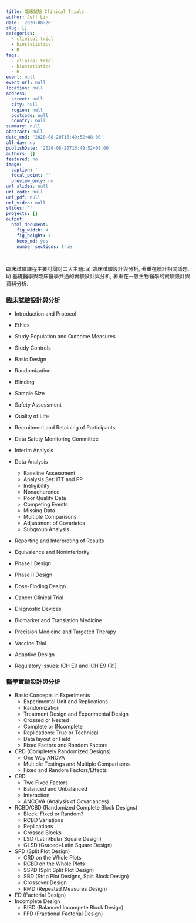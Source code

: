 ```yaml
---
title: 臨床試驗 Clinical Trials
author: Jeff Lin
date: '2020-08-20'
slug: []
categories:
  - clinical trial
  - biostatistics
  - R 
tags:
  - clinical trial
  - biostatistics
  - R 
event: null
event_url: null
location: null
address:
  street: null
  city: null
  region: null
  postcode: null
  country: null
summary: null
abstract: null
date_end: '2020-08-20T15:49:52+08:00'
all_day: no
publishDate: '2020-08-20T15:49:52+08:00'
authors: []
featured: no
image:
  caption: ''
  focal_point: ''
  preview_only: no
url_slides: null
url_code: null
url_pdf: null
url_video: null
slides: ''
projects: []
output: 
  html_document: 
    fig_width: 4
    fig_height: 3
    keep_md: yes
    number_sections: true

---
```


臨床試驗課程主要討論討二大主題:
a) 臨床試驗設計與分析, 著重在統計相關議題.
b) 基礎醫學與臨床醫學共通的實驗設計與分析, 
著重在一般生物醫學的實驗設計與資料分析.

### 臨床試驗設計與分析
* Introduction and Protocol
* Ethics
* Study Population and Outcome Measures
* Study Controls
* Basic Design
* Randomization
* Blinding
* Sample Size
* Safety Assessment
* Quality of Life
* Recruitment and Retaining of Participants
* Data Safety Monitoring Committee
* Interim Analysis
* Data Analysis
  + Baseline Assessment  
  + Analysis Set: ITT and PP
  + Ineligibility
  + Nonadherence
  + Poor Quality Data
  + Competing Events
  + Missing Data
  - Multiple Comparisons
  + Adjustment of Covariates
  + Subgroup Analysis
* Reporting and Interpreting of Results
* Equivalence and Noninferiority
* Phase I Design
* Phase II Design
* Dose-Finding Design

* Cancer Clinical Trial
* Diagnostic Devices
* Biomarker and Translation Medicine
* Precision Medicine and Targeted Therapy
* Vaccine Trial
* Adaptive Design

* Regulatory issues: ICH E9 and ICH E9 (R1)




### 醫學實驗設計與分析 
* Basic Concepts in Experiments
  + Experimental Unit and Replications
  + Randomization
  + Treatment Design and Experimental Design
  + Crossed or Nested
  + Complete or INcomplete
  + Replications: True or Technical
  + Data layout or Field 
  + Fixed Factors and Random Factors
* CRD (Completely Randomized Designs)
  + One Way ANOVA
  + Multiple Testings and Multiple Comparisons
  + Fixed and Random Factors/Effects
* CRD   
  + Two Fixed Factors
  + Balanced and Unbalanced
  + Interaction
  + ANCOVA (Analysis of Covariances)
* RCBD/CBD (Randomized Complete Block Designs)
  + Block: Fixed or Random?
  + RCBD Variations
  + Replications
  + Crossed Blocks
  + LSD (Latin/Eular Square Design)
  + GLSD (Graceo+Latin Square Design)
* SPD (Split Plot Design)
  + CRD on the Whole Plots
  + RCBD on the Whole Plots
  + SSPD (Split Split Plot Design)
  + SBD (Strip Plot Designs, Split Block Design)
  + Crossover Design
  + RMD (Repeated Measures Design)
* FD (Factorial Design)
* Incomplete Design
  + BIBD (Balanced Incompete Block Design)
  + FFD (Fractional Factorial Design)
  
